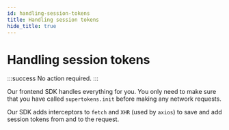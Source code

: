 ```yaml
---
id: handling-session-tokens
title: Handling session tokens
hide_title: true
---
```


<!-- COPY DOCS -->
<!-- ./thirdpartyemailpassword/pre-built-ui/handling-session-tokens.mdx -->

# Handling session tokens

<!-- COPY SECTION -->
<!-- ./thirdpartyemailpassword/pre-built-ui/handling-session-tokens.mdx -->
<!-- 1 -->

:::success
No action required.
:::

Our frontend SDK handles everything for you. You only need to make sure that you have called `supertokens.init` before making any network requests.

Our SDK adds interceptors to `fetch` and `XHR` (used by `axios`) to save and add session tokens from and to the request.


<!-- END COPY SECTION -->
